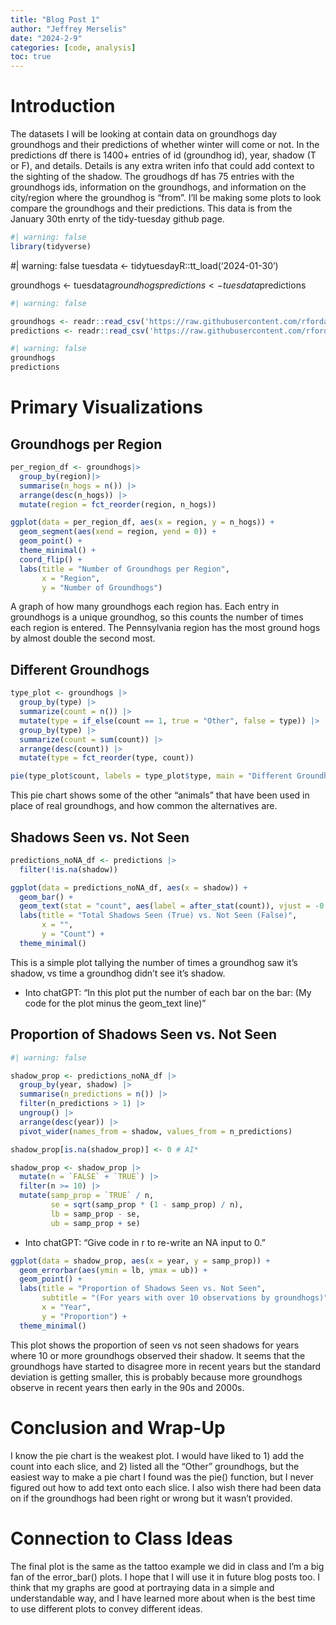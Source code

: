 ```yaml
---
title: "Blog Post 1"
author: "Jeffrey Merselis"
date: "2024-2-9"
categories: [code, analysis]
toc: true
---
```


# Introduction

The datasets I will be looking at contain data on groundhogs day groundhogs and their predictions of whether winter will come or not. In the predictions df there is 1400+ entries of id (groundhog id), year, shadow (T or F), and details. Details is any extra writen info that could add context to the sighting of the shadow. The groudhogs df has 75 entries with the groundhogs ids, information on the groundhogs, and information on the city/region where the groundhog is "from". I'll be making some plots to look compare the groundhogs and their predictions. This data is from the January 30th enrty of the tidy-tuesday github page.

```r
#| warning: false
library(tidyverse)
```


#| warning: false
tuesdata <- tidytuesdayR::tt_load('2024-01-30')

groundhogs <- tuesdata$groundhogs
predictions <- tuesdata$predictions


```r
#| warning: false

groundhogs <- readr::read_csv('https://raw.githubusercontent.com/rfordatascience/tidytuesday/master/data/2024/2024-01-30/groundhogs.csv')
predictions <- readr::read_csv('https://raw.githubusercontent.com/rfordatascience/tidytuesday/master/data/2024/2024-01-30/predictions.csv')
```


```r
#| warning: false
groundhogs
predictions
```

# Primary Visualizations

## Groundhogs per Region

```r
per_region_df <- groundhogs|>
  group_by(region)|>
  summarise(n_hogs = n()) |>
  arrange(desc(n_hogs)) |>
  mutate(region = fct_reorder(region, n_hogs))
```

```r
ggplot(data = per_region_df, aes(x = region, y = n_hogs)) +
  geom_segment(aes(xend = region, yend = 0)) +
  geom_point() + 
  theme_minimal() +
  coord_flip() +
  labs(title = "Number of Groundhogs per Region",
       x = "Region",
       y = "Number of Groundhogs")
```

A graph of how many groundhogs each region has. Each entry in groundhogs is a unique groundhog, so this counts the number of times each region is entered. The Pennsylvania region has the most ground hogs by almost double the second most.  

## Different Groundhogs

```r
type_plot <- groundhogs |>
  group_by(type) |>
  summarize(count = n()) |>
  mutate(type = if_else(count == 1, true = "Other", false = type)) |>
  group_by(type) |>
  summarize(count = sum(count)) |>
  arrange(desc(count)) |>
  mutate(type = fct_reorder(type, count))
```

```r
pie(type_plot$count, labels = type_plot$type, main = "Different Groundhogs")
```

This pie chart shows some of the other "animals" that have been used in place of real groundhogs, and how common the alternatives are. 

## Shadows Seen vs. Not Seen

```r
predictions_noNA_df <- predictions |>
  filter(!is.na(shadow))
```

```r
ggplot(data = predictions_noNA_df, aes(x = shadow)) +
  geom_bar() +
  geom_text(stat = "count", aes(label = after_stat(count)), vjust = -0.5) + # AI*
  labs(title = "Total Shadows Seen (True) vs. Not Seen (False)",
       x = "",
       y = "Count") +
  theme_minimal()
```

This is a simple plot tallying the number of times a groundhog saw it's shadow, vs time a groundhog didn't see it's shadow. 

* Into chatGPT: "In this plot put the number of each bar on the bar: (My code for the plot minus the geom_text line)"

## Proportion of Shadows Seen vs. Not Seen

```r
#| warning: false

shadow_prop <- predictions_noNA_df |>
  group_by(year, shadow) |>
  summarise(n_predictions = n()) |>
  filter(n_predictions > 1) |>
  ungroup() |>
  arrange(desc(year)) |>
  pivot_wider(names_from = shadow, values_from = n_predictions) 

shadow_prop[is.na(shadow_prop)] <- 0 # AI*

shadow_prop <- shadow_prop |>
  mutate(n = `FALSE` + `TRUE`) |>
  filter(n >= 10) |>
  mutate(samp_prop = `TRUE` / n,
         se = sqrt(samp_prop * (1 - samp_prop) / n),
         lb = samp_prop - se,
         ub = samp_prop + se)
```

* Into chatGPT: "Give code in r to re-write an NA input to 0."

```r
ggplot(data = shadow_prop, aes(x = year, y = samp_prop)) +
  geom_errorbar(aes(ymin = lb, ymax = ub)) +
  geom_point() +
  labs(title = "Proportion of Shadows Seen vs. Not Seen",
       subtitle = "(For years with over 10 observations by groundhogs)",
       x = "Year",
       y = "Proportion") +
  theme_minimal()
```

This plot shows the proportion of seen vs not seen shadows for years where 10 or more groundhogs observed their shadow. It seems that the groundhogs have started to disagree more in recent years but the standard deviation is getting smaller, this is probably because more groundhogs observe in recent years then early in the 90s and 2000s. 

# Conclusion and Wrap-Up

I know the pie chart is the weakest plot. I would have liked to 1) add the count into each slice, and 2) listed all the "Other" groundhogs, but the easiest way to make a pie chart I found was the pie() function, but I never figured out how to add text onto each slice. I also wish there had been data on if the groundhogs had been right or wrong but it wasn't provided. 

# Connection to Class Ideas

The final plot is the same as the tattoo example we did in class and I'm a big fan of the error_bar() plots. I hope that I will use it in future blog posts too. I think that my graphs are good at portraying data in a simple and understandable way, and I have learned more about when is the best time to use different plots to convey different ideas. 